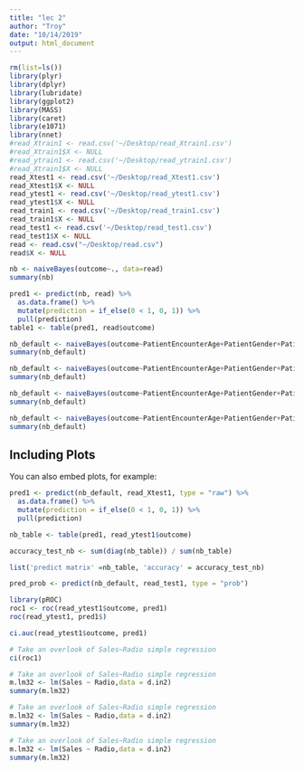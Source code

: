 ```yaml
---
title: "lec 2"
author: "Troy"
date: "10/14/2019"
output: html_document
---
```


```r
rm(list=ls())
library(plyr)
library(dplyr)
library(lubridate)
library(ggplot2)
library(MASS)
library(caret)
library(e1071)
library(nnet)
#read_Xtrain1 <- read.csv('~/Desktop/read_Xtrain1.csv')
#read_Xtrain1$X <- NULL
#read_ytrain1 <- read.csv('~/Desktop/read_ytrain1.csv')
#read_Xtrain1$X <- NULL
read_Xtest1 <- read.csv('~/Desktop/read_Xtest1.csv')
read_Xtest1$X <- NULL
read_ytest1 <- read.csv('~/Desktop/read_ytest1.csv')
read_ytest1$X <- NULL
read_train1 <- read.csv('~/Desktop/read_train1.csv')
read_train1$X <- NULL
read_test1 <- read.csv('~/Desktop/read_test1.csv')
read_test1$X <- NULL
read <- read.csv("~/Desktop/read.csv")
read$X <- NULL
```

```r
nb <- naiveBayes(outcome~., data=read)
summary(nb)
```
```r
pred1 <- predict(nb, read) %>%
  as.data.frame() %>%
  mutate(prediction = if_else(0 < 1, 0, 1)) %>%
  pull(prediction)
table1 <- table(pred1, read$outcome)
```

```r
nb_default <- naiveBayes(outcome~PatientEncounterAge+PatientGender+PatientRace, data=read)
summary(nb_default)


```


```r
nb_default <- naiveBayes(outcome~PatientEncounterAge+PatientGender+PatientRace, data=read)
summary(nb_default)


```


```r
nb_default <- naiveBayes(outcome~PatientEncounterAge+PatientGender+PatientRace, data=read)
summary(nb_default)


```


```r
nb_default <- naiveBayes(outcome~PatientEncounterAge+PatientGender+PatientRace, data=read)
summary(nb_default)


```



## Including Plots

You can also embed plots, for example:

```r
pred1 <- predict(nb_default, read_Xtest1, type = "raw") %>%
  as.data.frame() %>%
  mutate(prediction = if_else(0 < 1, 0, 1)) %>%
  pull(prediction)

nb_table <- table(pred1, read_ytest1$outcome)

accuracy_test_nb <- sum(diag(nb_table)) / sum(nb_table)

list('predict matrix' =nb_table, 'accuracy' = accuracy_test_nb)
```
```r
pred_prob <- predict(nb_default, read_test1, type = "prob")
```

```r
library(pROC)
roc1 <- roc(read_ytest1$outcome, pred1)
roc(read_ytest1, pred1$)
```

```r
ci.auc(read_ytest1$outcome, pred1)
```

```r
# Take an overlook of Sales~Radio simple regression
ci(roc1)
```



```r
# Take an overlook of Sales~Radio simple regression
m.lm32 <- lm(Sales ~ Radio,data = d.in2)
summary(m.lm32)

```



```r
# Take an overlook of Sales~Radio simple regression
m.lm32 <- lm(Sales ~ Radio,data = d.in2)
summary(m.lm32)

```

```r
# Take an overlook of Sales~Radio simple regression
m.lm32 <- lm(Sales ~ Radio,data = d.in2)
summary(m.lm32)

```

